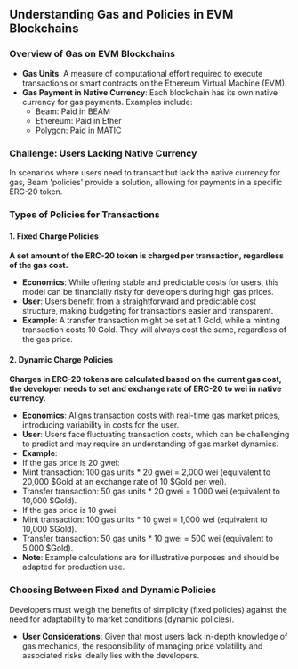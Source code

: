 ## Understanding Gas and Policies in EVM Blockchains

### Overview of Gas on EVM Blockchains
- **Gas Units**: A measure of computational effort required to execute transactions or smart contracts on the Ethereum Virtual Machine (EVM).
- **Gas Payment in Native Currency**: Each blockchain has its own native currency for gas payments. Examples include:
  - Beam: Paid in BEAM
  - Ethereum: Paid in Ether
  - Polygon: Paid in MATIC

### Challenge: Users Lacking Native Currency
In scenarios where users need to transact but lack the native currency for gas, Beam 'policies' provide a solution, allowing for payments in a specific ERC-20 token.

### Types of Policies for Transactions

#### 1. Fixed Charge Policies
**A set amount of the ERC-20 token is charged per transaction, regardless of the gas cost.**
- **Economics**: While offering stable and predictable costs for users, this model can be financially risky for developers during high gas prices.
- **User**: Users benefit from a straightforward and predictable cost structure, making budgeting for transactions easier and transparent.
- **Example**: A transfer transaction might be set at 1 Gold, while a minting transaction costs 10 Gold. They will always cost the same, regardless of the gas price.

#### 2. Dynamic Charge Policies
**Charges in ERC-20 tokens are calculated based on the current gas cost, the developer needs to set and exchange rate of ERC-20 to wei in native currency.**
- **Economics**: Aligns transaction costs with real-time gas market prices, introducing variability in costs for the user.
- **User**: Users face fluctuating transaction costs, which can be challenging to predict and may require an understanding of gas market dynamics.
- **Example**:
- If the gas price is 20 gwei:
- Mint transaction: 100 gas units * 20 gwei = 2,000 wei (equivalent to 20,000 $Gold at an exchange rate of 10 $Gold per wei).
- Transfer transaction: 50 gas units * 20 gwei = 1,000 wei (equivalent to 10,000 $Gold).
- If the gas price is 10 gwei:
- Mint transaction: 100 gas units * 10 gwei = 1,000 wei (equivalent to 10,000 $Gold).
- Transfer transaction: 50 gas units * 10 gwei = 500 wei (equivalent to 5,000 $Gold).
- **Note**: Example calculations are for illustrative purposes and should be adapted for production use.

### Choosing Between Fixed and Dynamic Policies
Developers must weigh the benefits of simplicity (fixed policies) against the need for adaptability to market conditions (dynamic policies).
- **User Considerations**: Given that most users lack in-depth knowledge of gas mechanics, the responsibility of managing price volatility and associated risks ideally lies with the developers.
